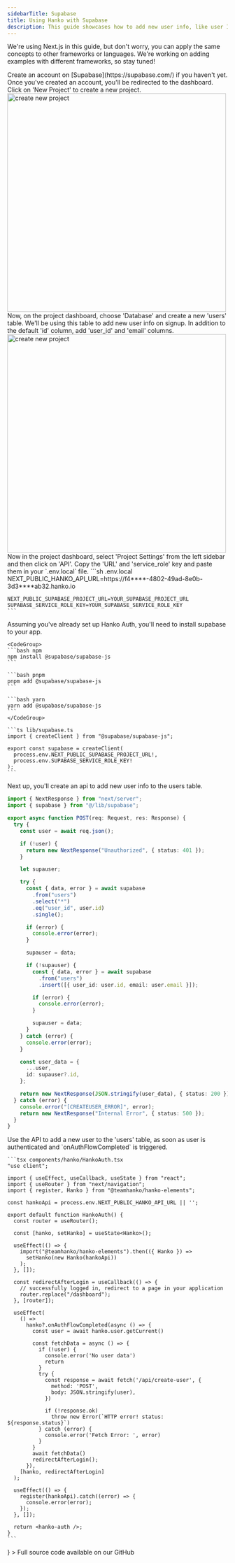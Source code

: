 ```yaml
---
sidebarTitle: Supabase
title: Using Hanko with Supabase
description: This guide showcases how to add new user info, like user ID and email to the Supabase database, when users sign up with Hanko. Jump to [Nextjs guide](/quickstarts/fullstack/next) to learn how to add Hanko Auth in your Next App.
---
```


We're using Next.js in this guide, but don't worry, you can apply the same concepts to other frameworks or languages. We're working on adding examples with different frameworks, so stay tuned!

<Steps>
  <Step title="Create an account on Supabase">
    Create an account on [Supabase](https://supabase.com/) if you haven't yet.
  </Step>
  <Step title="Create a new project">
    Once you've created an account, you'll be redirected to the dashboard. Click
    on 'New Project' to create a new project.
    <Frame>
      <img
        src="/images/supabase/create-new-project.png"
        alt="create new project"
        width="500"
        style={{ borderRadius: "0.5rem" }}
      />
    </Frame>
  </Step>
  <Step title="Create users table">
    Now, on the project dashboard, choose 'Database' and create a new 'users' table.
    We'll be using this table to add new user info on signup. In addition to the
    default 'id' column, add 'user_id' and 'email' columns.
    <Frame>
      <img
        src="/images/supabase/create-new-table.png"
        alt="create new project"
        width="500"
        style={{ borderRadius: "0.5rem" }}
      />
    </Frame>
  </Step>
  <Step title="Get URL and service_role key from Supabase and add it to your project">
    Now in the project dashboard, select 'Project Settings' from the left sidebar and then click on 'API'. Copy the 'URL' and 'service_role' key and paste them in your `.env.local` file.
    ```sh .env.local
    NEXT_PUBLIC_HANKO_API_URL=https://f4****-4802-49ad-8e0b-3d3****ab32.hanko.io

    NEXT_PUBLIC_SUPABASE_PROJECT_URL=YOUR_SUPABASE_PROJECT_URL
    SUPABASE_SERVICE_ROLE_KEY=YOUR_SUPABASE_SERVICE_ROLE_KEY
    ```

  </Step>
  <Step title="Install Supabase JavaScript Client">
    Assuming you've already set up Hanko Auth, you'll need to install supabase to your app.

    <CodeGroup>
    ```bash npm
    npm install @supabase/supabase-js
    ```

    ```bash pnpm
    pnpm add @supabase/supabase-js
    ```

    ```bash yarn
    yarn add @supabase/supabase-js
    ```
    </CodeGroup>

  </Step>

  <Step title="Set up Supabase Client">

    ```ts lib/supabase.ts
    import { createClient } from "@supabase/supabase-js";

    export const supabase = createClient(
      process.env.NEXT_PUBLIC_SUPABASE_PROJECT_URL!,
      process.env.SUPABASE_SERVICE_ROLE_KEY!
    );
    ```

  </Step>
  <Step title="Create an API">
    Next up, you'll create an api to add new user info to the users table.

  ```ts app/api/create-user/route.ts
  import { NextResponse } from "next/server";
  import { supabase } from "@/lib/supabase";

  export async function POST(req: Request, res: Response) {
    try {
      const user = await req.json();

      if (!user) {
        return new NextResponse("Unauthorized", { status: 401 });
      }

      let supauser;

      try {
        const { data, error } = await supabase
          .from("users")
          .select("*")
          .eq("user_id", user.id)
          .single();

        if (error) {
          console.error(error);
        }

        supauser = data;

        if (!supauser) {
          const { data, error } = await supabase
            .from("users")
            .insert([{ user_id: user.id, email: user.email }]);

          if (error) {
            console.error(error);
          }

          supauser = data;
        }
      } catch (error) {
        console.error(error);
      }

      const user_data = {
        ...user,
        id: supauser?.id,
      };

      return new NextResponse(JSON.stringify(user_data), { status: 200 });
    } catch (error) {
      console.error("[CREATEUSER_ERROR]", error);
      return new NextResponse("Internal Error", { status: 500 });
    }
  }
  ```

  </Step>
  <Step title="Use the API in HankoAuth component">
    Use the API to add a new user to the 'users' table, as soon as user is authenticated and `onAuthFlowCompleted` is triggered.

    ```tsx components/hanko/HankoAuth.tsx
    "use client";

    import { useEffect, useCallback, useState } from "react";
    import { useRouter } from "next/navigation";
    import { register, Hanko } from "@teamhanko/hanko-elements";

    const hankoApi = process.env.NEXT_PUBLIC_HANKO_API_URL || '';

    export default function HankoAuth() {
      const router = useRouter();

      const [hanko, setHanko] = useState<Hanko>();

      useEffect(() => {
        import("@teamhanko/hanko-elements").then(({ Hanko }) =>
          setHanko(new Hanko(hankoApi))
        );
      }, []);

      const redirectAfterLogin = useCallback(() => {
        // successfully logged in, redirect to a page in your application
        router.replace("/dashboard");
      }, [router]);

      useEffect(
        () =>
          hanko?.onAuthFlowCompleted(async () => {
            const user = await hanko.user.getCurrent()

            const fetchData = async () => {
              if (!user) {
                console.error('No user data')
                return
              }
              try {
                const response = await fetch('/api/create-user', {
                  method: 'POST',
                  body: JSON.stringify(user),
                })

                if (!response.ok)
                  throw new Error(`HTTP error! status: ${response.status}`)
              } catch (error) {
                console.error('Fetch Error: ', error)
              }
            }
            await fetchData()
            redirectAfterLogin();
          }),
        [hanko, redirectAfterLogin]
      );

      useEffect(() => {
        register(hankoApi).catch((error) => {
          console.error(error);
        });
      }, []);

      return <hanko-auth />;
    }
    ```

  </Step>
  <Step title="Try it yourself">
  <Card
    title="Supabase example with Nextjs"
    href="https://github.com/teamhanko/hanko-supabase"
    icon={
      <svg
        xmlns="http://www.w3.org/2000/svg"
        className="icon icon-tabler icon-tabler-external-link"
        width="24"
        height="24"
        viewBox="0 0 24 24"
        strokeWidth="2"
        stroke="currentColor"
        fill="none"
        strokeLinecap="round"
        strokeLinejoin="round"
      >
        <path stroke="none" d="M0 0h24v24H0z" fill="none"></path>
        <path d="M12 6h-6a2 2 0 0 0 -2 2v10a2 2 0 0 0 2 2h10a2 2 0 0 0 2 -2v-6"></path>
        <path d="M11 13l9 -9"></path>
        <path d="M15 4h5v5"></path>
      </svg>
    }
  >
    Full source code available on our GitHub
  </Card>
  </Step>
</Steps>
